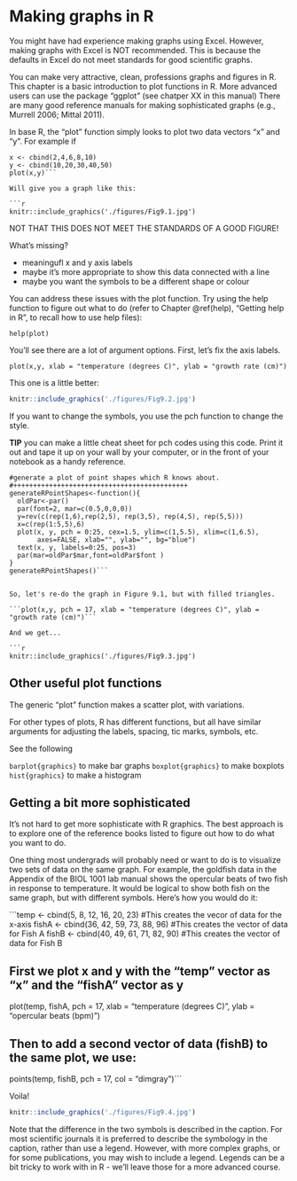 # Making graphs in R {#graph}

You might have had experience making graphs using Excel. However, making graphs with Excel is NOT recommended. This is because the defaults in Excel do not meet standards for good scientific graphs.

You can make very attractive, clean, professions graphs and figures in R. This chapter is a basic introduction to plot functions in R. More advanced users can use the package "ggplot" (see chatper XX in this manual) There are many good reference manuals for making sophisticated graphs (e.g., Murrell 2006; Mittal 2011). 

In base R, the "plot" function simply looks to plot two data vectors "x" and "y". For example if

``` 
x <- cbind(2,4,6,8,10)
y <- cbind(10,20,30,40,50)
plot(x,y)```

Will give you a graph like this:

```r
knitr::include_graphics('./figures/Fig9.1.jpg')
```

NOT THAT THIS DOES NOT MEET THE STANDARDS OF A GOOD FIGURE!

What's missing?

- meaningufl x and y axis labels 
- maybe it's more appropriate to show this data connected with a line
- maybe you want the symbols to be a different shape or colour

You can address these issues with the plot function. Try using the help function to figure out what to do (refer to Chapter \@ref(help), "Getting help in R", to recall how to use help files):

``` help(plot)```

You'll see there are a lot of argument options. First, let's fix the axis labels.

```plot(x,y, xlab = "temperature (degrees C)", ylab = "growth rate (cm)")```

This one is a little better: 
```r
knitr::include_graphics('./figures/Fig9.2.jpg')
```

If you want to change the symbols, you use the pch function to change the style.

**TIP** you can make a little cheat sheet for pch codes using this code. Print it out and tape it up on your wall by your computer, or in the front of your notebook as a handy reference.

```#++++++++++++++++++++++++++++++++++++++++++++
#generate a plot of point shapes which R knows about.
#++++++++++++++++++++++++++++++++++++++++++++
generateRPointShapes<-function(){
  oldPar<-par()
  par(font=2, mar=c(0.5,0,0,0))
  y=rev(c(rep(1,6),rep(2,5), rep(3,5), rep(4,5), rep(5,5)))
  x=c(rep(1:5,5),6)
  plot(x, y, pch = 0:25, cex=1.5, ylim=c(1,5.5), xlim=c(1,6.5), 
       axes=FALSE, xlab="", ylab="", bg="blue")
  text(x, y, labels=0:25, pos=3)
  par(mar=oldPar$mar,font=oldPar$font )
}
generateRPointShapes()```


So, let's re-do the graph in Figure 9.1, but with filled triangles.

```plot(x,y, pch = 17, xlab = "temperature (degrees C)", ylab = "growth rate (cm)")```

And we get...

```r
knitr::include_graphics('./figures/Fig9.3.jpg')
```

## Other useful plot functions

The generic "plot" function makes a scatter plot, with variations. 

For other types of plots, R has different functions, but all have similar arguments for adjusting the labels, spacing, tic marks, symbols, etc. 

See the following

```barplot{graphics}``` to make bar graphs
```boxplot{graphics}``` to make boxplots
```hist{graphics}``` to make a histogram


## Getting a bit more sophisticated

It's not hard to get more sophisticate with R graphics. The best approach is to explore one of the reference books listed to figure out how to do what you want to do.

One thing most undergrads will probably need or want to do is to visualize two sets of data on the same graph. For example, the goldfish data in the Appendix of the BIOL 1001 lab manual shows the opercular beats of two fish in response to temperature. It would be logical to show both fish on the same graph, but with different symbols. Here's how you would do it:

```temp <- cbind(5, 8, 12, 16, 20, 23) #This creates the vecor of data for the x-axis
fishA <- cbind(36, 42, 59, 73, 88, 96) #This creates the vector of data for Fish A
fishB <- cbind(40, 49, 61, 71, 82, 90) #This creates the vector of data for Fish B

## First we plot x and y with the "temp" vector as "x" and the "fishA" vector as y 

plot(temp, fishA, pch = 17, xlab = "temperature (degrees C)", ylab = "opercular beats (bpm)")

## Then to add a second vector of data (fishB) to the same plot, we use:
points(temp, fishB, pch = 17, col = "dimgray")```


Voila!

```r
knitr::include_graphics('./figures/Fig9.4.jpg')
```

Note that the difference in the two symbols is described in the caption. For most scientific journals it is preferred to describe the symbology in the caption, rather than use a legend. However, with more complex graphs, or for some publications, you may wish to include a legend. Legends can be a bit tricky to work with in R - we'll leave those for a more advanced course. 
